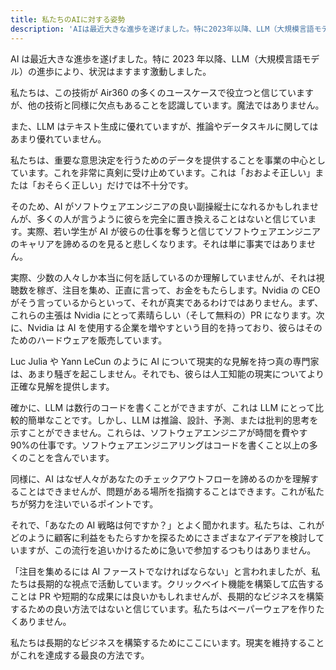 ```yaml
---
title: 私たちのAIに対する姿勢
description: 'AIは最近大きな進歩を遂げました。特に2023年以降、LLM（大規模言語モデル）の進歩により、状況はますます激動しました。私たちは、この技術がAir360の多くのユースケースで役立つと信じていますが、他の技術と同様に欠点もあることを認識しています。魔法ではありません。'
---
```


AI は最近大きな進歩を遂げました。特に 2023 年以降、LLM（大規模言語モデル）の進歩により、状況はますます激動しました。

私たちは、この技術が Air360 の多くのユースケースで役立つと信じていますが、他の技術と同様に欠点もあることを認識しています。魔法ではありません。

また、LLM はテキスト生成に優れていますが、推論やデータスキルに関してはあまり優れていません。

私たちは、重要な意思決定を行うためのデータを提供することを事業の中心としています。これを非常に真剣に受け止めています。これは「おおよそ正しい」または「おそらく正しい」だけでは不十分です。

そのため、AI がソフトウェアエンジニアの良い副操縦士になれるかもしれませんが、多くの人が言うように彼らを完全に置き換えることはないと信じています。実際、若い学生が AI が彼らの仕事を奪うと信じてソフトウェアエンジニアのキャリアを諦めるのを見ると悲しくなります。それは単に事実ではありません。

実際、少数の人々しか本当に何を話しているのか理解していませんが、それは視聴数を稼ぎ、注目を集め、正直に言って、お金をもたらします。Nvidia の CEO がそう言っているからといって、それが真実であるわけではありません。まず、これらの主張は Nvidia にとって素晴らしい（そして無料の）PR になります。次に、Nvidia は AI を使用する企業を増やすという目的を持っており、彼らはそのためのハードウェアを販売しています。

Luc Julia や Yann LeCun のように AI について現実的な見解を持つ真の専門家は、あまり騒ぎを起こしません。それでも、彼らは人工知能の現実についてより正確な見解を提供します。

確かに、LLM は数行のコードを書くことができますが、これは LLM にとって比較的簡単なことです。しかし、LLM は推論、設計、予測、または批判的思考を示すことができません。これらは、ソフトウェアエンジニアが時間を費やす 90%の仕事です。ソフトウェアエンジニアリングはコードを書くこと以上の多くのことを含んでいます。

同様に、AI はなぜ人々があなたのチェックアウトフローを諦めるのかを理解することはできませんが、問題がある場所を指摘することはできます。これが私たちが努力を注いでいるポイントです。

それで、「あなたの AI 戦略は何ですか？」とよく聞かれます。私たちは、これがどのように顧客に利益をもたらすかを探るためにさまざまなアイデアを検討していますが、この流行を追いかけるために急いで参加するつもりはありません。

「注目を集めるには AI ファーストでなければならない」と言われましたが、私たちは長期的な視点で活動しています。クリックベイト機能を構築して広告することは PR や短期的な成果には良いかもしれませんが、長期的なビジネスを構築するための良い方法ではないと信じています。私たちはベーパーウェアを作りたくありません。

私たちは長期的なビジネスを構築するためにここにいます。現実を維持することがこれを達成する最良の方法です。
